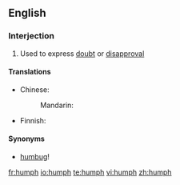 ==English==

===Interjection===
{{en-interj|pos=humph!}}

# Used to express [[doubt]] or [[disapproval]]

====Translations====
{{trans-top|used to express doubt or disapproval}}
* Chinese:
*: Mandarin: {{t-|cmn|哼|tr=hēng|sc=Hani}}
{{trans-mid}}
* Finnish: {{t-|fi|höpö-höpö}}
{{trans-bottom}}

====Synonyms====
* [[humbug]]!

[[fr:humph]]
[[io:humph]]
[[te:humph]]
[[vi:humph]]
[[zh:humph]]